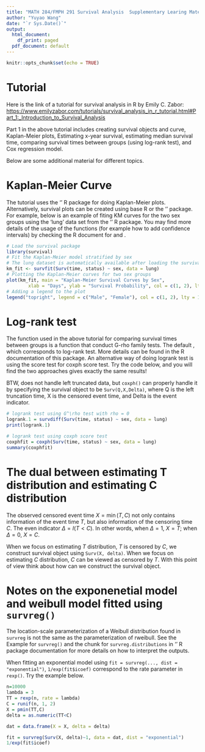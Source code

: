 ```yaml
---
title: "MATH 284/FMPH 291 Survival Analysis  Supplementary Learing Materials"
author: "Yuyao Wang"
date: "`r Sys.Date()`"
output:
  html_document:
    df_print: paged
  pdf_document: default
---
```


```r
knitr::opts_chunk$set(echo = TRUE)
```

# Tutorial

Here is the link of a tutorial for survival analysis in R by Emily C. Zabor:
[https://www.emilyzabor.com/tutorials/survival_analysis_in_r_tutorial.html#Part_1:_Introduction_to_Survival_Analysis](https://www.emilyzabor.com/tutorials/survival_analysis_in_r_tutorial.html#Part_1:_Introduction_to_Survival_Analysis)

Part 1 in the above tutorial includes creating survival objects and curve, Kaplan-Meier plots, Estimating x-year survival, estimating median survival time, comparing survival times between groups (using log-rank test), and Cox regression model.

Below are some additional material for different topics.




# Kaplan-Meier Curve

The tutorial uses the '\texttt{ggsurvfit}' R package for doing Kaplan-Meier plots. Alternatively, survival plots can be created using base R or the '\texttt{survminer}' package.
For example, below is an example of fiting KM curves for the two sex groups using the ‘lung’ data set from the '\texttt{survival}’ R package. You may find more details of the usage of the functions (for example how to add confidence intervals) by checking the R document for \texttt{survfit()} and \texttt{plot.survfit()}.

```r
# Load the survival package
library(survival)
# Fit the Kaplan-Meier model stratified by sex
# The lung dataset is automatically available after loading the survival package
km_fit <- survfit(Surv(time, status) ~ sex, data = lung)
# Plotting the Kaplan-Meier curves for two sex groups
plot(km_fit, main = "Kaplan-Meier Survival Curves by Sex",
        xlab = "Days", ylab = "Survival Probability", col = c(1, 2), lty = 1:2)
# Adding a legend to the plot
legend("topright", legend = c("Male", "Female"), col = c(1, 2), lty = 1:2)
```




# Log-rank test

The function \texttt{survdiff()} used in the above tutorial for comparing survival times between groups is a function that conduct G-rho family tests. The default \texttt{rho=0}, which corresponds to log-rank test. More details can be found in the R documentation of this package.
An alternative way of doing logrank test is using the score test for coxph score test. Try the code below, and you will find the two approaches gives exactly the same results! 

BTW, \texttt{survdiff()} does not handle left truncated data, but `coxph()` can properly handle it by specifying the survival object to be `Surv(Q,X,Delta)`, where Q is the left truncation time, X is the censored event time, and Delta is the event indicator.

```r
# logrank test using G^\rho test with rho = 0
logrank.1 = survdiff(Surv(time, status) ~ sex, data = lung)
print(logrank.1)

# logrank test using coxph score test
coxphfit = coxph(Surv(time, status) ~ sex, data = lung)
summary(coxphfit)
```







# The dual between estimating T distribution and estimating C distribution

The observed censored event time $X = \min(T,C)$ not only contains information of the event time $T$, but also information of the censoring time $C$. The even indicator $\Delta = I(T<C)$. In other words, when $\Delta = 1$, $X = T$; when $\Delta = 0$, $X = C$. 

When we focus on estimating $T$ distribution, $T$ is censored by $C$, we construct survival object using `Surv(X, delta)`. When we focus on estimating $C$ distribution, $C$ can be viewed as censored by $T$. With this point of view think about how can we construct the survival object.





# Notes on the exponenetial model and weibull model fitted using `survreg()`

The location-scale parameterization of a Weibull distribution found in `survreg` is not the same as the parameterization of rweibull. See the Example for `survreg()` and the chunk for `survreg.distributions` in ‘\texttt{survival}’ R package documentation for more details on how to interpret the outputs.

When fitting an exponential model using `fit = survreg(..., dist = "exponential")`, `1/exp(fit$icoef)` correspond to the rate parameter in `rexp()`. Try the example below.

```r
n=10000
lambda = 3
TT = rexp(n, rate = lambda)
C = runif(n, 1, 2)
X = pmin(TT,C)
delta = as.numeric(TT<C)

dat = data.frame(X = X, delta = delta)

fit = survreg(Surv(X, delta)~1, data = dat, dist = "exponential")
1/exp(fit$icoef)
```








